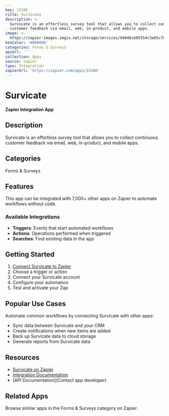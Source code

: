 ```yaml
---
key: 15106
title: Survicate
description: >-
  Survicate is an effortless survey tool that allows you to collect continuous
  customer feedback via email, web, in-product, and mobile apps.
image: >-
  https://zapier-images.imgix.net/storage/services/94046cb85554c3a65c788c12a05e0f34.png?auto=format%2Ccompress&ixlib=python-3.0.0&q=50
hexColor: '#000000'
categories: Forms & Surveys
apiUrl: ''
collection: Apps
source: zapier
type: Integration
zapierUrl: 'https://zapier.com/apps/15106'
---
```

# Survicate

**Zapier Integration App**

## Description

Survicate is an effortless survey tool that allows you to collect continuous customer feedback via email, web, in-product, and mobile apps.

## Categories

Forms & Surveys

## Features

This app can be integrated with 7,000+ other apps on Zapier to automate workflows without code.

### Available Integrations

- **Triggers**: Events that start automated workflows
- **Actions**: Operations performed when triggered
- **Searches**: Find existing data in the app

## Getting Started

1. [Connect Survicate to Zapier](https://zapier.com/apps/15106)
2. Choose a trigger or action
3. Connect your Survicate account
4. Configure your automation
5. Test and activate your Zap

## Popular Use Cases

Automate common workflows by connecting Survicate with other apps:

- Sync data between Survicate and your CRM
- Create notifications when new items are added
- Back up Survicate data to cloud storage
- Generate reports from Survicate data

## Resources

- [Survicate on Zapier](https://zapier.com/apps/15106)
- [Integration Documentation](https://zapier.com/apps/15106/integrations)
- [API Documentation](Contact app developer)

## Related Apps

Browse similar apps in the Forms & Surveys category on Zapier.
